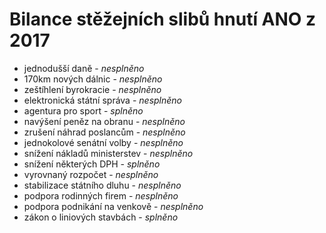 # Bilance **stěžejních slibů** hnutí ANO z 2017

* jednodušší daně - <i className="red">nesplněno</i>
* 170km nových dálnic - <i className="red">nesplněno</i>
* zeštíhlení byrokracie - <i className="red">nesplněno</i>
* elektronická státní správa - <i className="red">nesplněno</i>
* agentura pro sport - <i className="green">splněno</i>
* navýšení peněz na obranu - <i className="red">nesplněno</i>
* zrušení náhrad poslancům - <i className="red">nesplněno</i>
* jednokolové senátní volby - <i className="red">nesplněno</i>
* snížení nákladů ministerstev - <i className="red">nesplněno</i>
* snížení některých DPH - <i className="green">splněno</i>
* vyrovnaný rozpočet - <i className="red">nesplněno</i>
* stabilizace státního dluhu - <i className="red">nesplněno</i>
* podpora rodinných firem - <i className="red">nesplněno</i>
* podpora podnikání na venkově - <i className="red">nesplněno</i>
* zákon o liniových stavbách - <i className="green">splněno</i>